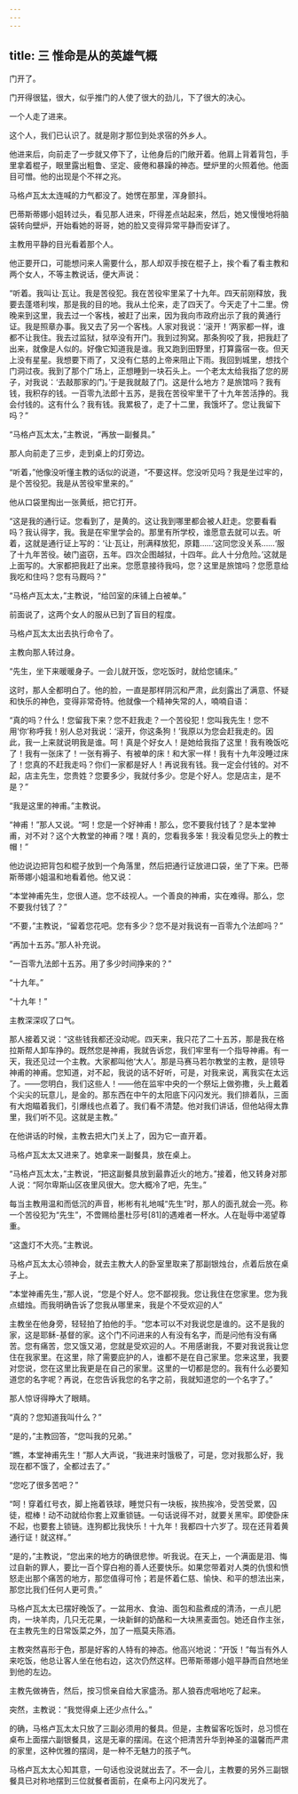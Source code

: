 ```yaml
---
---
---
```

title: 三 惟命是从的英雄气概
---




门开了。

门开得很猛，很大，似乎推门的人使了很大的劲儿，下了很大的决心。

一个人走了进来。

这个人，我们已认识了。就是刚才那位到处求宿的外乡人。

他进来后，向前走了一步就又停下了，让他身后的门敞开着。他肩上背着背包，手里拿着棍子，眼里露出粗鲁、坚定、疲倦和暴躁的神态。壁炉里的火照着他。他面目可憎。他的出现是个不祥之兆。

马格卢瓦太太连喊的力气都没了。她愣在那里，浑身颤抖。

巴蒂斯蒂娜小姐转过头，看见那人进来，吓得差点站起来，然后，她又慢慢地将脑袋转向壁炉，开始看她的哥哥，她的脸又变得异常平静而安详了。

主教用平静的目光看着那个人。

他正要开口，可能想问来人需要什么，那人却双手按在棍子上，挨个看了看主教和两个女人，不等主教说话，便大声说：

“听着。我叫让·瓦让。我是苦役犯。我在苦役牢里呆了十九年。四天前刚释放，我要去蓬塔利埃，那是我的目的地。我从土伦来，走了四天了。今天走了十二里。傍晚来到这里，我去过一个客栈，被赶了出来，因为我向市政府出示了我的黄通行证。我是照章办事。我又去了另一个客栈。人家对我说：‘滚开！’两家都一样，谁都不让我住。我去过监狱，狱卒没有开门。我到过狗窝。那条狗咬了我，把我赶了出来，就像是人似的。好像它知道我是谁。我又跑到田野里，打算露宿一夜。但天上没有星星。我想要下雨了，又没有仁慈的上帝来阻止下雨。我回到城里，想找个门洞过夜。我到了那个广场上，正想睡到一块石头上。一个老太太给我指了您的房子，对我说：‘去敲那家的门。’于是我就敲了门。这是什么地方？是旅馆吗？我有钱，我积存的钱。一百零九法郎十五苏，是我在苦役牢里干了十九年苦活挣的。我会付钱的。这有什么？我有钱。我累极了，走了十二里，我饿坏了。您让我留下吗？”

“马格卢瓦太太，”主教说，“再放一副餐具。”

那人向前走了三步，走到桌上的灯旁边。

“听着，”他像没听懂主教的话似的说道，“不要这样。您没听见吗？我是坐过牢的，是个苦役犯。我是从苦役牢里来的。”

他从口袋里掏出一张黄纸，把它打开。

“这是我的通行证。您看到了，是黄的。这让我到哪里都会被人赶走。您要看看吗？我认得字，我。我是在牢里学会的。那里有所学校，谁愿意去就可以去。听着，这就是通行证上写的：‘让·瓦让，刑满释放犯，原籍……’这同您没关系……‘服了十九年苦役。破门盗窃，五年。四次企图越狱，十四年。此人十分危险。’这就是上面写的。大家都把我赶了出来。您愿意接待我吗，您？这里是旅馆吗？您愿意给我吃和住吗？您有马厩吗？”

“马格卢瓦太太，”主教说，“给凹室的床铺上白被单。”

前面说了，这两个女人的服从已到了盲目的程度。

马格卢瓦太太出去执行命令了。

主教向那人转过身。

“先生，坐下来暖暖身子。一会儿就开饭，您吃饭时，就给您铺床。”

这时，那人全都明白了。他的脸，一直是那样阴沉和严肃，此刻露出了满意、怀疑和快乐的神色，变得非常奇特。他就像一个精神失常的人，喃喃自语：

“真的吗？什么！您留我下来？您不赶我走？一个苦役犯！您叫我先生！您不用‘你’称呼我！别人总对我说：‘滚开，你这条狗！’我原以为您会赶我走的。因此，我一上来就说明我是谁。呵！真是个好女人！是她给我指了这里！我有晚饭吃了！我有一张床了！一张有褥子、有被单的床！和大家一样！我有十九年没睡过床了！您真的不赶我走吗？你们一家都是好人！再说我有钱。我一定会付钱的。对不起，店主先生，您贵姓？您要多少，我就付多少。您是个好人。您是店主，是不是？”

“我是这里的神甫。”主教说。

“神甫！”那人又说。“呵！您是一个好神甫！那么，您不要我付钱了？是本堂神甫，对不对？这个大教堂的神甫？嘿！真的，您看我多笨！我没看见您头上的教士帽！”

他边说边把背包和棍子放到一个角落里，然后把通行证放进口袋，坐了下来。巴蒂斯蒂娜小姐温和地看着他。他又说：

“本堂神甫先生，您很人道。您不歧视人。一个善良的神甫，实在难得。那么，您不要我付钱了？”

“不要，”主教说，“留着您花吧。您有多少？您不是对我说有一百零九个法郎吗？”

“再加十五苏。”那人补充说。

“一百零九法郎十五苏。用了多少时间挣来的？”

“十九年。”

“十九年！”

主教深深叹了口气。

那人接着又说：“这些钱我都还没动呢。四天来，我只花了二十五苏，那是我在格拉斯帮人卸车挣的。既然您是神甫，我就告诉您，我们牢里有一个指导神甫。有一天，我还见过一个主教。大家都叫他‘大人’。那是马赛马若尔教堂的主教，是领导神甫的神甫。您知道，对不起，我说的话不好听，可是，对我来说，离我实在太远了。——您明白，我们这些人！——他在监牢中央的一个祭坛上做弥撒，头上戴着个尖尖的玩意儿，是金的。那东西在中午的太阳底下闪闪发光。我们排着队，三面有大炮瞄着我们，引爆线也点着了。我们看不清楚。他对我们讲话，但他站得太靠里，我们听不见。这就是主教。”

在他讲话的时候，主教去把大门关上了，因为它一直开着。

马格卢瓦太太又进来了。她拿来一副餐具，放在桌上。

“马格卢瓦太太，”主教说，“把这副餐具放到最靠近火的地方。”接着，他又转身对那人说：“阿尔卑斯山区夜里风很大。您大概冷了吧，先生。”

每当主教用温和而低沉的声音，彬彬有礼地喊“先生”时，那人的面孔就会一亮。称一个苦役犯为“先生”，不啻赐给墨杜莎号[81]的遇难者一杯水。人在耻辱中渴望尊重。

“这盏灯不大亮。”主教说。

马格卢瓦太太心领神会，就去主教大人的卧室里取来了那副银烛台，点着后放在桌子上。

“本堂神甫先生，”那人说，“您是个好人。您不鄙视我。您让我住在您家里。您为我点蜡烛。而我明确告诉了您我从哪里来，我是个不受欢迎的人”

主教坐在他身旁，轻轻拍了拍他的手。“您本可以不对我说您是谁的。这不是我的家，这是耶稣-基督的家。这个门不问进来的人有没有名字，而是问他有没有痛苦。您有痛苦，您又饿又渴，您就是受欢迎的人。不用感谢我，不要对我说我让您住在我家里。在这里，除了需要庇护的人，谁都不是在自己家里。您来这里，我要对您说，您在这里比我更是在自己的家里。这里的一切都是您的。我有什么必要知道您的名字呢？再说，在您告诉我您的名字之前，我就知道您的一个名字了。”

那人惊讶得睁大了眼睛。

“真的？您知道我叫什么？”

“是的，”主教回答，“您叫我的兄弟。”

“瞧，本堂神甫先生！”那人大声说，“我进来时饿极了，可是，您对我那么好，我现在都不饿了，全都过去了。”

“您吃了很多苦吧？”

“呵！穿着红号衣，脚上拖着铁球，睡觉只有一块板，挨热挨冷，受苦受累，囚徒，棍棒！动不动就给你套上双重锁链。一句话说得不对，就要关黑牢。即使卧床不起，也要套上锁链。连狗都比我快乐！十九年！我都四十六岁了。现在还背着黄通行证！就这样。”

“是的，”主教说，“您出来的地方的确很悲惨。听我说。在天上，一个满面是泪、悔过自新的罪人，要比一百个穿白袍的善人还要快乐。如果您带着对人类的仇恨和愤怒走出那个痛苦的地方，那您值得可怜；若是怀着仁慈、愉快、和平的想法出来，那您比我们任何人更可贵。”

马格卢瓦太太已摆好晚饭了。一盆用水、食油、面包和盐煮成的清汤，一点儿肥肉，一块羊肉，几只无花果，一块新鲜的奶酪和一大块黑麦面包。她还自作主张，在主教先生的日常饭菜之外，加了一瓶莫夫陈酒。

主教突然喜形于色，那是好客的人特有的神态。他高兴地说：“开饭！”每当有外人来吃饭，他总让客人坐在他右边，这次仍然这样。巴蒂斯蒂娜小姐平静而自然地坐到他的左边。

主教先做祷告，然后，按习惯亲自给大家盛汤。那人狼吞虎咽地吃了起来。

突然，主教说：“我觉得桌上还少点什么。”

的确，马格卢瓦太太只放了三副必须用的餐具。但是，主教留客吃饭时，总习惯在桌布上面摆六副银餐具，这是无辜的摆阔。在这个把清苦升华到神圣的温馨而严肃的家里，这种优雅的摆阔，是一种不无魅力的孩子气。

马格卢瓦太太心知其意，一句话也没说就出去了。不一会儿，主教要的另外三副银餐具已对称地摆到三位就餐者面前，在桌布上闪闪发光了。